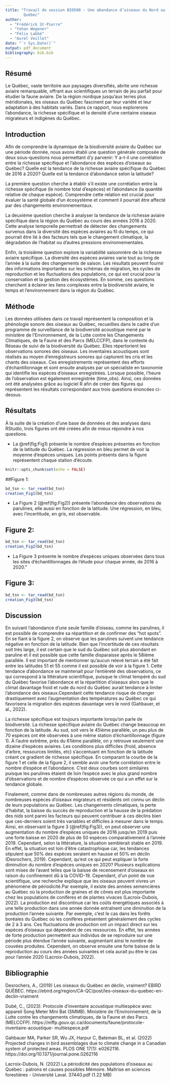 ```yaml
---
title: "Travail de session BIO500 - Une abondance d’oiseaux du Nord au Sud du 
        Québec"
author: 
  - "Frédérick St-Pierre"
  - "Yohan Wegener"
  - "Félix Labbé"
  - "Aurel Veillet"
date: "`r Sys.Date()`"
output: pdf_document
bibliography: bib.bib
---
```

## Résumé 

Le Québec, vaste territoire aux paysages diversifiés, abrite une richesse 
aviaire remarquable, offrant aux scientifiques un terrain de jeu parfait pour 
étudier la faune aviaire. De la région nordique jusqu'aux terres plus 
méridionales, les oiseaux du Québec fascinent par leur variété et leur 
adaptation à des habitats variés. Dans ce rapport, nous explorerons l’abondance,
la richesse spécifique et la densité d’une centaine oiseaux migrateurs et 
indigènes du Québec. 

## Introduction

Afin de comprendre la dynamique de la biodiversité aviaire du Québec sur une 
période donnée, nous avons établi une question générale composée de deux 
sous-questions nous permettant d’y parvenir: Y a-t-il une corrélation entre la 
richesse spécifique et l’abondance des espèces d’oiseaux au Québec? Quelle est 
la tendance de la richesse aviaire spécifique du Québec de 2016 à 2020? Quelle 
est la tendance d'abondance selon la latitude?

La première question cherche à établir s'il existe une corrélation entre la 
richesse spécifique (le nombre total d'espèces) et l'abondance (la quantité 
relative de chaque espèce). Comprendre cette relation est crucial pour évaluer 
la santé globale d'un écosystème et comment il pourrait être affecté par des 
changements environnementaux.

La deuxième question cherche à analyser la tendance de la richesse aviaire 
spécifique dans la région du Québec au cours des années 2016 à 2020. Cette 
analyse temporelle permettrait de détecter des changements survenus dans la 
diversité des espèces aviaires au fil du temps, ce qui pourrait être lié à des 
facteurs tels que le changement climatique, la dégradation de l'habitat ou 
d'autres pressions environnementales.

Enfin, la troisième question explore la variabilité saisonnière de la richesse 
aviaire spécifique. La diversité des espèces aviaires varie tout au long de 
l'année à la suite des changements de saison. Les résultats peuvent fournir des 
informations importantes sur les schémas de migration, les cycles de 
reproduction et les fluctuations des populations, ce qui est crucial pour la
conservation et la gestion des écosystèmes. En somme, ces questions cherchent 
à éclairer les liens complexes entre la biodiversité aviaire, le temps et 
l'environnement dans la région du Québec.

## Méthode

Les données utilisées dans ce travail représentent la composition et la 
phénologie sonore des oiseaux au Québec, recueillies dans le cadre d'un 
programme de surveillance de la biodiversité acoustique mené par le ministère 
de l’Environnement, de la Lutte contre les Changements Climatiques, de la Faune
et des Parcs (MELCCFP), dans le contexte du Réseau de suivi de la biodiversité 
du Québec. Elles répertorient les observations sonores des oiseaux. Les 
inventaires acoustiques sont réalisés au moyen d'enregistreurs sonores qui 
capturent les cris et les chants des oiseaux. Ces enregistrements représentent 
des efforts d'échantillonnage et sont ensuite analysés par un spécialiste en 
taxonomie qui identifie les espèces d'oiseaux enregistrées. Lorsque possible, 
l'heure de l'observation est également enregistrée (time_obs). Ainsi, ces 
données ont été analysées grâce au logiciel R afin de créer des figures qui 
représentent les résultats correspondant aux trois questions énoncées 
ci-dessus.

## Résultats

À la suite de la création d’une base de données et des analyses dans RStudio, 
trois figures ont été créées afin de mieux répondre à nos questions.

- La @ref(fig:Fig1) présente le nombre d’espèces présentes en fonction de la latitude 
du Québec. La régression en bleu permet de voir la moyenne d’espèces uniques. 
Les points présents dans la figure représentent chaque station d’écoute.

```r
knitr::opts_chunk$set(echo = FALSE)
```

##Figure 1:

```r
bd_tsn <- tar_read(bd_tsn)
creation_Fig1(bd_tsn)
```

- La Figure 2 (@ref(fig:Fig2)) présente l’abondance des observations de parulines, elle aussi en
fonction de la latitude. Une régression, en bleu, avec l’incertitude, en gris,
est observable.

## Figure 2:

```r
bd_tsn <- tar_read(bd_tsn)
creation_Fig2(bd_tsn)
```

- La Figure 3 présente le nombre d’espèces uniques observées dans tous les sites
d’échantillonnages de l’étude pour chaque année, de 2016 à 2020."

## Figure 3:

```r
bd_tsn <- tar_read(bd_tsn)
creation_Fig3(bd_tsn)
```

## Discussion

En suivant l’abondance d’une seule famille d’oiseau, comme les parulines, il est
possible de comprendre sa répartition et de confirmer des “hot spots”. En se 
fiant à la figure 2, on observe que les parulines suivent une 
tendance négative en fonction de la latitude. Bien que l’incertitude de ces 
résultats soit très large, il est certain que le sud du Québec soit plus 
abondant en paruline et il est possible que cette famille disparaisse après le 
58ième parallèle. Il est important de mentionner qu’aucun relevé terrain a été 
fait entre les latitudes 51 et 55 comme il est possible de voir à la figure 1.
Cette tendance d’abondance se maintenait pour l’entièreté des 
observations, ce qui correspond à la littérature scientifique, puisque le climat
tempéré du sud du Québec favorise l’abondance et la répartition d’oiseaux alors
que le climat davantage froid et rude du nord du Québec aurait tendance à 
limiter l’abondance des oiseaux.Cependant cette tendance risque de changer 
drastiquement avec l’augmentation des températures au Québec ce qui favorisera 
la migration des espèces davantage vers le nord (Gahbauer, et al., 2022). 

La richesse spécifique est toujours importante lorsqu’on parle de biodiversité. 
La richesse spécifique aviaire du Québec change beaucoup en fonction de la 
latitude. Au sud, soit vers le 45ième parallèle, un peu plus de 70 espèces ont 
été observées à une même station d’échantillonnage (figure 1). À l’autre 
extrême, près du 61ième parallèle, on y retrouve seulement une dizaine d’espèces
aviaires. Les conditions plus difficiles (froid, absence d’arbre, ressources 
limités, etc) s’accentuant en fonction de la latitude créant ce gradient de 
richesse spécifique. En comparant la courbe de la figure 1 et celle de la figure
2, il semble avoir une forte corrélation entre le nombre d’espèce et
l’abondance. C’est deux courbes sont similaires puisque les parulines étaient de
loin l'espèce avec le plus grand nombre d'observations et de nombre d'espèces
observée ce qui a un effet sur la tendance globale.

Finalement, comme dans de nombreuses autres régions du monde, de nombreuses 
espèces d'oiseaux migrateurs et résidents ont connu un déclin de leurs 
populations au Québec. Les changements climatiques, la perte d'habitat, la 
baisse du succès de reproduction et la hausse de la prédation des nids sont 
parmi les facteurs qui peuvent contribuer à ces déclins bien que ces-derniers 
soient très variables et difficiles à mesurer dans le temps. Ainsi, en observant
la figure 3 (@ref(fig:Fig3)), on peut observer une augmentation du nombre d’espèces 
uniques de 2016 jusqu’en 2019 puis une forte baisse en 2020 de plus de 50 
espèces comparativement à l’année 2019. Cependant, selon la littérature, la 
situation semblerait stable en 2019. En effet, la situation est loin d’être 
catastrophique car, les tendances stipulent que 50% des espèces seraient en 
hausse et 50% en déclin (Desrochers, 2019). Cependant, qu’est ce qui peut 
expliquer la forte diminution du nombre d’espèces uniques en 2020? Plusieurs 
explications sont mises de l’avant telles que la baisse de recensement d’oiseaux
en raison du confinement dû à la COVID-19. Cependant, d’un point de vue 
scientifique, une recherche explique que les oiseaux peuvent vivres un phénomène
de périodicité.Par exemple, il existe des années semencières au Québec où la 
production de graines et de cônes est plus importante chez les populations de 
conifères et de plantes vivaces (Lacroix-Dubois, 2022). La production est 
discontinue car les coûts énergétiques associés à une telle production dans une
année donnée entraînent une diminution de la production l'année suivante. Par 
exemple, c’est le cas dans les forêts boréales du Québec où les conifères 
présentent généralement des cycles de 2 à 3 ans. Ces fluctuations de production 
ont un impact direct sur les espèces d'oiseaux qui dépendent de ces ressources. 
En effet, les années de forte production permettent aux individus de se 
reproduire sur une période plus étendue l'année suivante, augmentant ainsi le
nombre de couvées produites. Cependant, on observe ensuite une forte baisse de
la reproduction au cours des années suivantes et cela aurait pu être le cas pour 
l’année 2020 (Lacroix-Dubois, 2022).  

## Bibliographie

Desrochers, A., (2019) Les oiseaux du Québec en déclin, vraiment? EBIRD QUÉBEC. 
https://ebird.org/region/CA-QC/post/les-oiseaux-du-quebec-en-declin-vraiment 

Dubé, C., (2023). Protocole d’inventaire acoustique multiespèce avec appareil 
Song Meter Mini Bat (SMMB). Ministère de l’Environnement, de la Lutte contre 
les changements climatiques, de la Faune et des Parcs (MELCCFP). https://mffp.gouv.qc.ca/documents/faune/protocole-inventaire-acoustique-
multiespece.pdf 

Gahbauer MA, Parker SR, Wu JX, Harpur C, Bateman BL, et al. (2022) Projected 
changes in bird assemblages due to climate change in a Canadian system of 
protected areas. PLOS ONE 17(1): e0262116.
https://doi.org/10.1371/journal.pone.0262116 

Lacroix-Dubois, N. (2022) La périodicité des populations d'oiseaux au Québec : 
patrons et causes possibles Mémoire. Maîtrise en sciences forestières - 
Université Laval. 37440.pdf (1.22 MB)